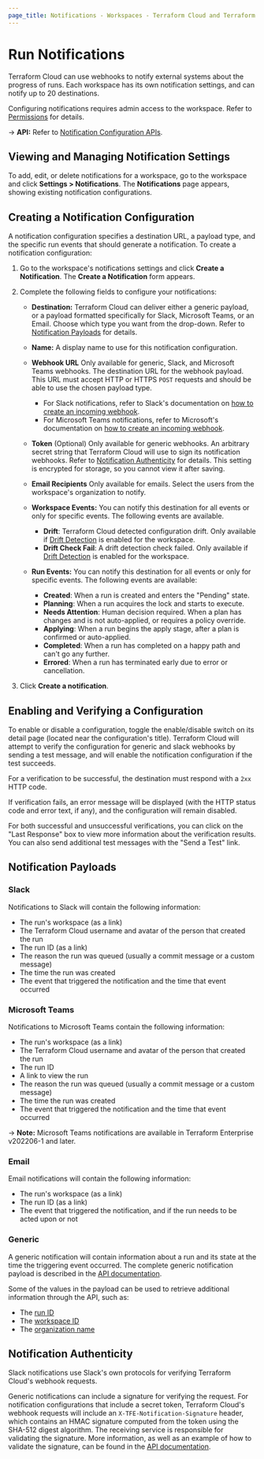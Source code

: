 ```yaml
---
page_title: Notifications - Workspaces - Terraform Cloud and Terraform Enterprise
---
```


# Run Notifications

Terraform Cloud can use webhooks to notify external systems about the progress of runs. Each workspace has its own notification settings, and can notify up to 20 destinations.

Configuring notifications requires admin access to the workspace. Refer to [Permissions](/cloud-docs/users-teams-organizations/permissions) for details.

[permissions-citation]: #intentionally-unused---keep-for-maintainers

-> **API:** Refer to [Notification Configuration APIs](/cloud-docs/api-docs/notification-configurations).

## Viewing and Managing Notification Settings

To add, edit, or delete notifications for a workspace, go to the workspace and click **Settings > Notifications**. The **Notifications** page appears, showing existing notification configurations.

## Creating a Notification Configuration

A notification configuration specifies a destination URL, a payload type, and the specific run events that should generate a notification. To create a notification configuration:

1. Go to the workspace's notifications settings and click **Create a Notification**. The **Create a Notification** form appears.
1. Complete the following fields to configure your notifications:

   - **Destination:** Terraform Cloud can deliver either a generic payload, or a payload formatted specifically for Slack, Microsoft Teams, or an Email. Choose which type you want from the drop-down. Refer to [Notification Payloads](#notification-payloads) for details.

   - **Name:** A display name to use for this notification configuration.

   - **Webhook URL** Only available for generic, Slack, and Microsoft Teams webhooks. The destination URL for the webhook payload. This URL must accept HTTP or HTTPS `POST` requests and should be able to use the chosen payload type.
     - For Slack notifications, refer to Slack's documentation on [how to create an incoming webhook](https://api.slack.com/messaging/webhooks#create_a_webhook).
     - For Microsoft Teams notifications, refer to Microsoft's documentation on [how to create an incoming webhook](https://docs.microsoft.com/en-us/microsoftteams/platform/webhooks-and-connectors/how-to/add-incoming-webhook).
   - **Token** (Optional) Only available for generic webhooks. An arbitrary secret string that Terraform Cloud will use to sign its notification webhooks. Refer to [Notification Authenticity][inpage-hmac] for details. This setting is encrypted for storage, so you cannot view it after saving.

   - **Email Recipients** Only available for emails. Select the users from the workspace's organization to notify.

   - **Workspace Events:** You can notify this destination for all events or only for specific events. The following events are available.
       - **Drift**: Terraform Cloud detected configuration drift. Only available if [Drift Detection](/cloud-docs/workspaces/settings/drift-detection) is enabled for the workspace.
       - **Drift Check Fail**:  A drift detection check failed. Only available if [Drift Detection](/cloud-docs/workspaces/settings/drift-detection) is enabled for the workspace.
   - **Run Events:** You can notify this destination for all events or only for specific events. The following events are available:
       - **Created**: When a run is created and enters the "Pending" state.
       - **Planning**: When a run acquires the lock and starts to execute.
       - **Needs Attention**: Human decision required. When a plan has changes and is not auto-applied, or requires a policy override.
       - **Applying**: When a run begins the apply stage, after a plan is confirmed or auto-applied.
       - **Completed**: When a run has completed on a happy path and can't go any further.
       - **Errored**: When a run has terminated early due to error or cancellation.

1. Click **Create a notification**.

## Enabling and Verifying a Configuration

To enable or disable a configuration, toggle the enable/disable switch on its detail page (located near the configuration's title). Terraform Cloud will attempt to verify the configuration for generic and slack webhooks by sending a test message, and will enable the notification configuration if the test succeeds.

For a verification to be successful, the destination must respond with a `2xx` HTTP code.

If verification fails, an error message will be displayed (with the HTTP status code and error text, if any), and the configuration will remain disabled.

For both successful and unsuccessful verifications, you can click on the "Last Response" box to view more information about the verification results. You can also send additional test messages with the "Send a Test" link.

## Notification Payloads

### Slack

Notifications to Slack will contain the following information:

- The run's workspace (as a link)
- The Terraform Cloud username and avatar of the person that created the run
- The run ID (as a link)
- The reason the run was queued (usually a commit message or a custom message)
- The time the run was created
- The event that triggered the notification and the time that event occurred

### Microsoft Teams

Notifications to Microsoft Teams contain the following information:

- The run's workspace (as a link)
- The Terraform Cloud username and avatar of the person that created the run
- The run ID
- A link to view the run
- The reason the run was queued (usually a commit message or a custom message)
- The time the run was created
- The event that triggered the notification and the time that event occurred

-> **Note:** Microsoft Teams notifications are available in Terraform Enterprise v202206-1 and later.

### Email

Email notifications will contain the following information:

- The run's workspace (as a link)
- The run ID (as a link)
- The event that triggered the notification, and if the run needs to be acted upon or not

### Generic

A generic notification will contain information about a run and its state at the time the triggering event occurred. The complete generic notification payload is described in the [API documentation][generic-payload].

[generic-payload]: /cloud-docs/api-docs/notification-configurations#notification-payload

Some of the values in the payload can be used to retrieve additional information through the API, such as:

- The [run ID](/cloud-docs/api-docs/run#get-run-details)
- The [workspace ID](/cloud-docs/api-docs/workspaces#list-workspaces)
- The [organization name](/cloud-docs/api-docs/organizations#show-an-organization)

## Notification Authenticity

[inpage-hmac]: #notification-authenticity

Slack notifications use Slack's own protocols for verifying Terraform Cloud's webhook requests.

Generic notifications can include a signature for verifying the request. For notification configurations that include a secret token, Terraform Cloud's webhook requests will include an `X-TFE-Notification-Signature` header, which contains an HMAC signature computed from the token using the SHA-512 digest algorithm. The receiving service is responsible for validating the signature. More information, as well as an example of how to validate the signature, can be found in the [API documentation](/cloud-docs/api-docs/notification-configurations#notification-authenticity).
